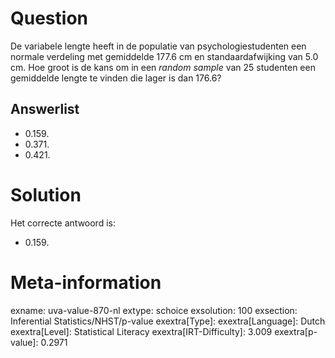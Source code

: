 Question
========

De variabele lengte heeft in de populatie van psychologiestudenten een
normale verdeling met gemiddelde 177.6 cm en standaardafwijking van 5.0
cm. Hoe groot is de kans om in een *random sample* van 25 studenten een
gemiddelde lengte te vinden die lager is dan 176.6?

Answerlist
----------

* 0.159.
* 0.371.
* 0.421.

Solution
========

Het correcte antwoord is: 

* 0.159.

Meta-information
================
exname: uva-value-870-nl
extype: schoice
exsolution: 100
exsection: Inferential Statistics/NHST/p-value
exextra[Type]: 
exextra[Language]: Dutch
exextra[Level]: Statistical Literacy
exextra[IRT-Difficulty]: 3.009
exextra[p-value]: 0.2971

